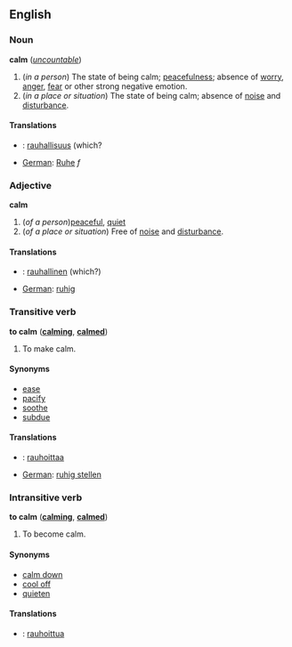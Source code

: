 ==English==
===Noun===
'''calm''' (''[[uncountable]]'')

# (''in a person'') The state of being calm; [[peacefulness]]; absence of [[worry]], [[anger]], [[fear]] or other strong negative emotion.
# (''in a place or situation'') The state of being calm; absence of [[noise]] and [[disturbance]].

====Translations====
*{{msg:fi}}: [[rauhallisuus]] (which?
*[[German]]: [[Ruhe]] ''f''

===Adjective===
'''calm'''

# (''of a person'')[[peaceful]], [[quiet]]
# (''of a place or situation'') Free of [[noise]] and [[disturbance]].

====Translations====
*{{msg:fi}}: [[rauhallinen]] (which?)
*[[German]]: [[ruhig]]

===Transitive verb===
'''to calm''' ('''[[calming]]''', '''[[calmed]]''')

# To make calm.

====Synonyms====
*[[ease]]
*[[pacify]]
*[[soothe]]
*[[subdue]]

====Translations====
*{{msg:fi}}: [[rauhoittaa]]
*[[German]]: [[ruhig stellen]]

===Intransitive verb===
'''to calm''' ('''[[calming]]''', '''[[calmed]]''')

# To become calm.

====Synonyms====
*[[calm down]]
*[[cool off]]
*[[quieten]]

====Translations====
*{{msg:fi}}: [[rauhoittua]]